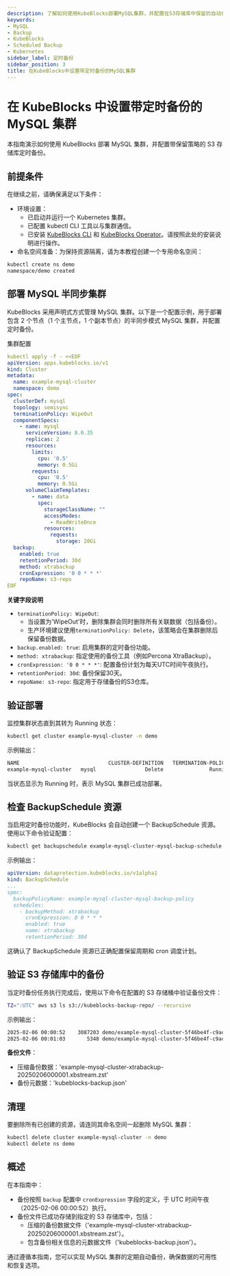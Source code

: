 ```yaml
---
description: 了解如何使用KubeBlocks部署MySQL集群，并配置在S3存储库中保留的自动化定时备份。
keywords:
- MySQL
- Backup
- KubeBlocks
- Scheduled Backup
- Kubernetes
sidebar_label: 定时备份
sidebar_position: 3
title: 在KubeBlocks中设置带定时备份的MySQL集群
---
```

# 在 KubeBlocks 中设置带定时备份的 MySQL 集群

本指南演示如何使用 KubeBlocks 部署 MySQL 集群，并配置带保留策略的 S3 存储库定时备份。

## 前提条件

在继续之前，请确保满足以下条件：
- 环境设置：
    - 已启动并运行一个 Kubernetes 集群。
    - 已配置 kubectl CLI 工具以与集群通信。
    - 已安装 [KubeBlocks CLI](../../user_docs/references/install-kbcli) 和 [KubeBlocks Operator](../../user_docs/overview/install-kubeblocks)。请按照此处的安装说明进行操作。
- 命名空间准备：为保持资源隔离，请为本教程创建一个专用命名空间：

```bash
kubectl create ns demo
namespace/demo created
```




## 部署 MySQL 半同步集群

KubeBlocks 采用声明式方式管理 MySQL 集群。以下是一个配置示例，用于部署包含 2 个节点（1 个主节点，1 个副本节点）的半同步模式 MySQL 集群，并配置定时备份。

集群配置

```yaml
kubectl apply -f - <<EOF
apiVersion: apps.kubeblocks.io/v1
kind: Cluster
metadata:
  name: example-mysql-cluster
  namespace: demo
spec:
  clusterDef: mysql
  topology: semisync
  terminationPolicy: WipeOut
  componentSpecs:
    - name: mysql
      serviceVersion: 8.0.35
      replicas: 2
      resources:
        limits:
          cpu: '0.5'
          memory: 0.5Gi
        requests:
          cpu: '0.5'
          memory: 0.5Gi
      volumeClaimTemplates:
        - name: data
          spec:
            storageClassName: ""
            accessModes:
              - ReadWriteOnce
            resources:
              requests:
                storage: 20Gi
  backup:
    enabled: true
    retentionPeriod: 30d
    method: xtrabackup
    cronExpression: '0 0 * * *'
    repoName: s3-repo
EOF
```

**关键字段说明**
- `terminationPolicy: WipeOut`:
  - 当设置为'WipeOut'时，删除集群会同时删除所有关联数据（包括备份）。
  - 生产环境建议使用`terminationPolicy: Delete`，该策略会在集群删除后保留备份数据。
- `backup.enabled: true`: 启用集群的定时备份功能。
- `method: xtrabackup`: 指定使用的备份工具（例如Percona XtraBackup）。
- `cronExpression: '0 0 * * *'`: 配置备份计划为每天UTC时间午夜执行。
- `retentionPeriod: 30d`: 备份保留30天。
- `repoName: s3-repo`: 指定用于存储备份的S3仓库。

## 验证部署

监控集群状态直到其转为 Running 状态：

```bash
kubectl get cluster example-mysql-cluster -n demo
```

示例输出：

```bash
NAME                             CLUSTER-DEFINITION   TERMINATION-POLICY   STATUS    AGE
example-mysql-cluster   mysql                Delete               Running   38s
```

当状态显示为 Running 时，表示 MySQL 集群已成功部署。

## 检查 BackupSchedule 资源

当启用定时备份功能时，KubeBlocks 会自动创建一个 BackupSchedule 资源。使用以下命令验证配置：



```bash
kubectl get backupschedule example-mysql-cluster-mysql-backup-schedule  -n demo -oyaml
```

示例输出：

```yaml
apiVersion: dataprotection.kubeblocks.io/v1alpha1
kind: BackupSchedule
...
spec:
  backupPolicyName: example-mysql-cluster-mysql-backup-policy
  schedules:
    - backupMethod: xtrabackup
      cronExpression: 0 0 * * *
      enabled: true
      name: xtrabackup
      retentionPeriod: 30d
```

这确认了 BackupSchedule 资源已正确配置保留周期和 cron 调度计划。

## 验证 S3 存储库中的备份

当定时备份任务执行完成后，使用以下命令在配置的 S3 存储桶中验证备份文件：

```bash
TZ=":UTC" aws s3 ls s3://kubeblocks-backup-repo/ --recursive
```

示例输出：

```bash
2025-02-06 00:00:52    3087203 demo/example-mysql-cluster-5f46be4f-c9ac-414e-9d66-2dfe0a281b83/mysql/example-mysql-cluster-xtrabackup-20250206000001/example-mysql-cluster-xtrabackup-20250206000001.xbstream.zst
2025-02-06 00:01:03       5348 demo/example-mysql-cluster-5f46be4f-c9ac-414e-9d66-2dfe0a281b83/mysql/example-mysql-cluster-xtrabackup-20250206000001/kubeblocks-backup.json
```

**备份文件**：
- 压缩备份数据：'example-mysql-cluster-xtrabackup-20250206000001.xbstream.zst'
- 备份元数据：'kubeblocks-backup.json'



## 清理
要删除所有已创建的资源，请连同其命名空间一起删除 MySQL 集群：

```bash
kubectl delete cluster example-mysql-cluster -n demo
kubectl delete ns demo
```





## 概述

在本指南中：
- 备份按照 `backup` 配置中 `cronExpression` 字段的定义，于 UTC 时间午夜（2025-02-06 00:00:52）执行。
- 备份文件已成功存储到指定的 S3 存储库中，包括：
  - 压缩的备份数据文件（'example-mysql-cluster-xtrabackup-20250206000001.xbstream.zst'）。
  - 包含备份相关信息的元数据文件（'kubeblocks-backup.json'）。

通过遵循本指南，您可以实现 MySQL 集群的定期自动备份，确保数据的可用性和恢复选项。